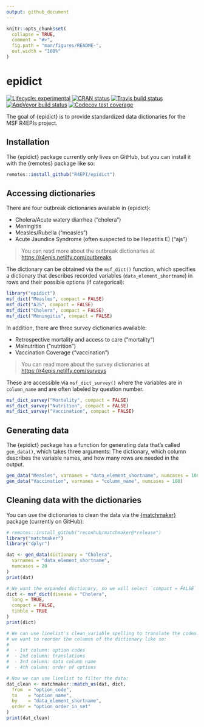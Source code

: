 ```yaml
---
output: github_document
---
```


<!-- README.md is generated from README.Rmd. Please edit that file -->

```r
knitr::opts_chunk$set(
  collapse = TRUE,
  comment = "#>",
  fig.path = "man/figures/README-",
  out.width = "100%"
)
```

# epidict

<!-- badges: start -->
[![Lifecycle: experimental](https://img.shields.io/badge/lifecycle-experimental-orange.svg)](https://www.tidyverse.org/lifecycle/#experimental)
[![CRAN status](https://www.r-pkg.org/badges/version/epidict)](https://CRAN.R-project.org/package=epidict)
[![Travis build status](https://travis-ci.org/R4EPI/epidict.svg?branch=master)](https://travis-ci.org/R4EPI/epidict)
[![AppVeyor build status](https://ci.appveyor.com/api/projects/status/github/R4EPI/epidict?branch=master&svg=true)](https://ci.appveyor.com/project/R4EPI/epidict)
[![Codecov test coverage](https://codecov.io/gh/R4EPI/epidict/branch/master/graph/badge.svg)](https://codecov.io/gh/R4EPI/epidict?branch=master)
<!-- badges: end -->

The goal of {epidict} is to provide standardized data dictionaries for the MSF 
R4EPIs project. 

## Installation

The {epidict} package currently only lives on GitHub, but you can install it
with the {remotes} package like so:

``` r
remotes::install_github("R4EPI/epidict")
```

## Accessing dictionaries

There are four outbreak dictionaries available in {epidict}:

 - Cholera/Acute watery diarrhea ("cholera")
 - Meningitis
 - Measles/Rubella ("measles")
 - Acute Jaundice Syndrome (often suspected to be Hepatitis E) ("ajs")

> You can read more about the outbreak dictionaries at <https://r4epis.netilfy.com/outbreaks>

The dictionary can be obtained via the `msf_dict()` function, which specifies a
dictionary that describes recorded variables (`data_element_shortname`) in rows
and their possible options (if categorical):

```r
library("epidict")
msf_dict("Measles", compact = FALSE)
msf_dict("AJS", compact = FALSE)
msf_dict("Cholera", compact = FALSE)
msf_dict("Meningitis", compact = FALSE)
```

In addition, there are three survey dictionaries available:

 - Retrospective mortality and access to care ("mortality")
 - Malnutrition ("nutrition") 
 - Vaccination Coverage ("vaccination")

> You can read more about the survey dictionaries at <https://r4epis.netilfy.com/surveys>

These are accessible via `msf_dict_survey()` where the variables are in 
`column_name` and are often labeled by question number. 

```r
msf_dict_survey("Mortality", compact = FALSE)
msf_dict_survey("Nutrition", compact = FALSE)
msf_dict_survey("Vaccination", compact = FALSE)
```

## Generating data

The {epidict} package has a function for generating data that's called
`gen_data()`, which takes three arguments: The dictionary, which column
describes the variable names, and how many rows are needed in the output.

```r
gen_data("Measles", varnames = "data_element_shortname", numcases = 100)
gen_data("Vaccination", varnames = "column_name", numcases = 100)
```

## Cleaning data with the dictionaries

You can use the dictionaries to clean the data via the [{matchmaker}](https://repidemicsconsortium.org/matchmaker) package (currently on GitHub):

```r
# remotes::install_github("reconhub/matchmaker@*release")
library("matchmaker")
library("dplyr")

dat <- gen_data(dictionary = "Cholera", 
  varnames = "data_element_shortname",
  numcases = 20
)
print(dat)

# We want the expanded dictionary, so we will select `compact = FALSE`
dict <- msf_dict(disease = "Cholera", 
  long = TRUE, 
  compact = FALSE, 
  tibble = TRUE
)
print(dict)

# We can use linelist's clean_variable_spelling to translate the codes. First,
# we want to reorder the columns of the dictionary like so:
#
#  - 1st column: option codes
#  - 2nd column: translations
#  - 3rd column: data column name
#  - 4th column: order of options

# Now we can use linelist to filter the data:
dat_clean <- matchmaker::match_us(dat, dict, 
  from  = "option_code",
  to    = "option_name",
  by    = "data_element_shortname",
  order = "option_order_in_set"
)
print(dat_clean)
```

